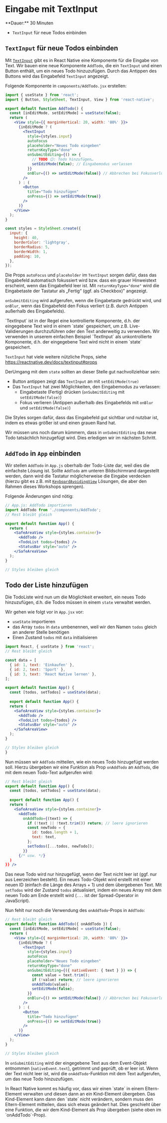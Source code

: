 
# Eingabe mit TextInput

<Callout>
  **Dauer:** 30 Minuten

  - `TextInput` für neue Todos einbinden  
  
</Callout>

## `TextInput` für neue Todos einbinden  

Mit [`TextInput`](https://reactnative.dev/docs/textinput) gibt es in 
React Native eine Komponente für die Eingabe von Text. Wir bauen eine 
neue Komponente `AddTodo`, die ein `TextInput` und einen Button
enthält, um ein neues Todo hinzuzufügen. Durch das Antippen des
Buttons wird das Eingabefeld `TextInput` angezeigt.

Folgende Komponente in `components/AddTodo.jsx` erstellen:

```jsx
import { useState } from 'react';
import { Button, StyleSheet, TextInput, View } from 'react-native';

export default function AddTodo() {
  const [inEditMode, setEditMode] = useState(false);
  return (
    <View style={{ marginVertical: 20, width: '80%' }}>
      {inEditMode ? (
        <TextInput
          style={styles.input}
          autoFocus
          placeholder="Neues Todo eingeben"
          returnKeyType="done"
          onSubmitEditing={() => {
            // TODO 😉: Todo hinzufügen…
            setEditMode(false); // Eingabemodus verlassen
          }}
          onBlur={() => setEditMode(false)} // Abbrechen bei Fokusverlust
        />
      ) : (
        <Button
          title="Todo hinzufügen"
          onPress={() => setEditMode(true)}
        />
      )}
    </View>
  );
}

const styles = StyleSheet.create({
  input: {
    height: 40,
    borderColor: 'lightgray',
    borderRadius: 5,
    borderWidth: 1,
    padding: 10,
  },
});
```

Die Props `autoFocus` und `placeholder` im `TextInput` sorgen dafür, 
dass das Eingabefeld automatisch fokussiert wird bzw. dass ein grauer 
Hinweistext erscheint, wenn das Eingabefeld leer ist. Mit `returnKeyType="done"` 
wird die Eingabetaste der Tastatur als „Fertig“ (ggf. als Checkbox)" 
angezeigt.

`onSubmitEditing` wird aufgerufen, wenn die Eingabetaste gedrückt 
wird, und `onBlur`, wenn das Eingabefeld den Fokus verliert (z.B. 
durch Antippen außerhalb des Eingabefelds).

<Callout type="info">
`TextInput` ist in der Regel eine kontrollierte Komponente, d.h. 
der eingegebene Text wird in einem `state` gespeichert, um z.B. 
Live-Validierungen durchzuführen oder den Text anderweitig zu 
verwenden. Wir verwenden in unserem einfachen Beispiel `TextInput` 
als unkontrollierte Komponente, d.h. der eingegebene Text wird nicht 
in einem `state` gespeichert.

`TextInput` hat viele weitere nützliche Props, siehe
https://reactnative.dev/docs/textinput#props
</Callout>

DerUmgang mit dem `state` sollten an dieser Stelle gut 
nachvollziehbar sein:

- Button antippen zeigt das `TextInput` an mit `setEditMode(true)`
- Das `TextInput` hat zwei Möglichkeiten, den Eingabemodus zu verlassen:
  - Eingabetaste (Fertig) drücken (`onSubmitEditing` mit `setEditMode(false)`)
  - Fokus verlieren (Antippen außerhalb des Eingabefelds mit `onBlur` und `setEditMode(false)`)

Die Styles sorgen dafür, dass das Eingabefeld gut sichtbar und 
nutzbar ist, indem es etwas größer ist und einen grauen Rand hat.

Wir müssen uns noch darum kümmern, dass in `onSubmitEditing` das neue 
Todo tatsächlich hinzugefügt wird. Dies erledigen wir im nächsten 
Schritt.

## `AddTodo` in `App` einbinden

Wir stellen  `AddTodo` in `App.js` oberhalb der Todo-Liste dar,
weil dies die einfachste Lösung ist. Sollte `AddTodo` am
unteren Bildschirmrand dargestellt werden, dann wird die Tastatur
möglicherweise die Eingabe verdecken (hierzu gibt es z.B. mit 
[`KeyboardAvoidingView`](https://reactnative.dev/docs/keyboardavoidingview) 
Lösungen, die aber den Rahmen dieses Workshops 
sprengen).


Folgende Änderungen sind nötig:

```jsx {2,8}
// App.js: AddTodo importieren
import AddTodo from './components/AddTodo';
// Rest bleibt gleich

export default function App() {
  return (
    <SafeAreaView style={styles.container}>
      <AddTodo />
      <TodoList todos={todos} />
      <StatusBar style="auto" />
    </SafeAreaView>
  );
}

// Styles bleiben gleich
```

## Todo der Liste hinzufügen

Die TodoListe wird nun um die Möglichkeit erweitert, ein neues Todo
hinzuzufügen, d.h. die Todos müssen in einem `state` verwaltet werden.

Wir gehen wie folgt vor in `App.jsx` vor: 

- `useState` importieren
- das Array `todos` in `data` umbenennen, weil wir den Namen `todos` gleich an anderer Stelle benötigen
- Einen Zustand `todos` mit `data` initialisieren

```jsx {1,4,11}
import React, { useState } from 'react';
// Rest bleibt gleich

const data = [
  { id: 1, text: 'Einkaufen' },
  { id: 2, text: 'Sport' },
  { id: 3, text: 'React Native lernen' },
];

export default function App() { 
  const [todos, setTodos] = useState(data);
 
  export default function App() {
  return (
    <SafeAreaView style={styles.container}>
      <AddTodo />
      <TodoList todos={todos} />
      <StatusBar style="auto" />
    </SafeAreaView>
  );
}

// Styles bleiben gleich
}
```

Nun müssen wir `AddTodo` mitteilen, wie ein neues Todo hinzugefügt
werden soll. Hierzu übergeben wir eine Funktion als Prop `onAddTodo` 
an `AddTodo`, die mit dem neuen Todo-Text aufgerufen wird:

```jsx {9-16}
// Rest bleibt gleich
export default function App() { 
  const [todos, setTodos] = useState(data);
 
  export default function App() {
  return (
    <SafeAreaView style={styles.container}>
      <AddTodo
        onAddTodo={(text) => {
          if (!text || !text.trim()) return; // leere ignorieren
          const newTodo = {
            id: todos.length + 1,
            text: text,
          };
          setTodos([...todos, newTodo]);
        }}
      {/* usw. */}
  )
}} />
```

Das neue Todo wird nur hinzugefügt, wenn der Text nicht leer ist
(ggf. nur aus Leerzeichen besteht). Ein neues Todo-Objekt wird
erstellt mit einer neuen ID (einfach die Länge des Arrays + 1)
und dem übergebenen Text. Mit `setTodos` wird der Zustand `todos`
aktualisiert, indem ein neues Array mit dem neuen Todo am Ende
erstellt wird (`...` ist der Spread-Operator in JavaScript).

Nun fehlt nur noch die Verwendung des `onAddTodo`-Props in `AddTodo`:

```jsx {2,12-17}
// Rest bleibt gleich
export default function AddTodo({ onAddTodo }) {
  const [inEditMode, setEditMode] = useState(false);
  return (
    <View style={{ marginVertical: 20, width: '80%' }}>
      {inEditMode ? (
        <TextInput
          style={styles.input}
          autoFocus
          placeholder="Neues Todo eingeben"
          returnKeyType="done"
          onSubmitEditing={({ nativeEvent: { text } }) => {
            const value = text.trim();
            if (!value) return; // leere ignorieren
            onAddTodo(value);
            setEditMode(false);
          }}
          onBlur={() => setEditMode(false)} // Abbrechen bei Fokusverlust
        />
      ) : (
        <Button
          title="Todo hinzufügen"
          onPress={() => setEditMode(true)}
        />
      )}
    </View>
  );
}

// Styles bleiben gleich
```

In `onSubmitEditing` wird der eingegebene Text aus dem Event-Objekt
entnommen (`nativeEvent.text`), getrimmt und geprüft, ob er leer ist. Wenn
der Text nicht leer ist, wird die `onAddTodo`-Funktion mit dem
Text aufgerufen, um das neue Todo hinzuzufügen.

<Callout type="info">
In React Native kommt es häufig vor, dass wir einen `state` in 
einem Eltern-Element verwalten und diesen dann an ein Kind-Element
übergeben. Das Kind-Element kann dann den `state` nicht verändern,
sondern muss den Eltern-Element mitteilen, dass sich etwas geändert hat.
Dies geschieht über eine Funktion, die wir dem Kind-Element als Prop übergeben
(siehe oben im `onAddTodo`-Prop).
</Callout>
